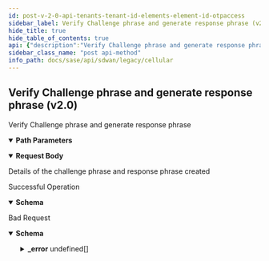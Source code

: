 ```yaml
---
id: post-v-2-0-api-tenants-tenant-id-elements-element-id-otpaccess
sidebar_label: Verify Challenge phrase and generate response phrase (v2.0)
hide_title: true
hide_table_of_contents: true
api: {"description":"Verify Challenge phrase and generate response phrase","operationId":"post-v2.0-api-tenants-tenant_id-elements-element_id-otpaccess","parameters":[{"description":"tenant id","in":"path","name":"tenant_id","required":true,"schema":{"description":"Tenant Id","type":"string"}},{"description":"element id","in":"path","name":"element_id","required":true,"schema":{"description":"Element Id","type":"string"}}],"requestBody":{"content":{"application/json":{"schema":{"properties":{"challenge_phrase":{"description":"Challenge Phrase: NotNull Pattern(error = CHALLENGE_VERIFICATION_FAILED: Challenge Verification failed., regexp = ([PQRTVWXY234BCDFGHJKM6789I]{5})-([PQRTVWXY234BCDFGHJKM6789I]{5})-([PQRTVWXY234BCDFGHJKM6789]{5})-([PQRTVWXY234BCDFGHJKM6789]{5})) ","type":"string"},"id":{"description":"Id","type":"string"},"response_phrase":{"description":"Response Phrase","type":"string"}},"required":["challenge_phrase"]}}},"description":"Details of the challenge phrase and response phrase created"},"responses":{"200":{"content":{"application/json":{"schema":{"properties":{"challenge_phrase":{"description":"Challenge Phrase: NotNull Pattern(error = CHALLENGE_VERIFICATION_FAILED: Challenge Verification failed., regexp = ([PQRTVWXY234BCDFGHJKM6789I]{5})-([PQRTVWXY234BCDFGHJKM6789I]{5})-([PQRTVWXY234BCDFGHJKM6789]{5})-([PQRTVWXY234BCDFGHJKM6789]{5})) ","type":"string"},"id":{"description":"Id","type":"string"},"response_phrase":{"description":"Response Phrase","type":"string"}},"required":["challenge_phrase"]}}},"description":"Successful Operation"},"400":{"content":{"application/json":{"example":{"value":{"_error":[{"code":"CHALLENGE_VERIFICATION_FAILED"}]}},"schema":{"properties":{"_error":{"items":{"properties":{"code":{"type":"string"},"message":{"type":"string"}}},"type":"array"}}}}},"description":"Bad Request"}},"tags":["Cellular"],"method":"post","path":"/v2.0/api/tenants/{tenant_id}/elements/{element_id}/otpaccess","jsonRequestBodyExample":{"challenge_phrase":"string","id":"string","response_phrase":"string"},"info":{"contact":{},"description":"List of APIs used to manage the cellular device, services, APN profiles, and modules.","title":"Cellular","version":"Latest"},"postman":{"name":"Verify Challenge phrase and generate response phrase (v2.0)","description":{"content":"Verify Challenge phrase and generate response phrase","type":"text/plain"},"url":{"path":["v2.0","api","tenants",":tenant_id","elements",":element_id","otpaccess"],"host":["{{baseUrl}}"],"query":[],"variable":[{"disabled":false,"description":{"content":"(Required) tenant id","type":"text/plain"},"type":"any","value":"","key":"tenant_id"},{"disabled":false,"description":{"content":"(Required) element id","type":"text/plain"},"type":"any","value":"","key":"element_id"}]},"header":[{"key":"Content-Type","value":"application/json"},{"key":"Accept","value":"application/json"}],"method":"POST","body":{"mode":"raw","raw":"\"\"","options":{"raw":{"language":"json"}}}}}
sidebar_class_name: "post api-method"
info_path: docs/sase/api/sdwan/legacy/cellular
---
```



## Verify Challenge phrase and generate response phrase (v2.0)



Verify Challenge phrase and generate response phrase

<details style={{"marginBottom":"1rem"}} data-collapsed={false} open={true}><summary style={{}}><strong>Path Parameters</strong></summary><div><ul><ParamsItem className={"paramsItem"} param={{"description":"tenant id","in":"path","name":"tenant_id","required":true,"schema":{"description":"Tenant Id","type":"string"}}}></ParamsItem><ParamsItem className={"paramsItem"} param={{"description":"element id","in":"path","name":"element_id","required":true,"schema":{"description":"Element Id","type":"string"}}}></ParamsItem></ul></div></details><details style={{}} data-collapsed={false} open={true}><summary style={{"textAlign":"left"}}><strong>Request Body</strong></summary><div style={{"textAlign":"left","marginLeft":"1rem"}}><div style={{"marginTop":"1rem","marginBottom":"1rem"}}>

Details of the challenge phrase and response phrase created

</div></div><ul style={{"marginLeft":"1rem"}}><SchemaItem collapsible={false} name={"challenge_phrase"} required={true} schemaDescription={"Challenge Phrase: NotNull Pattern(error = CHALLENGE_VERIFICATION_FAILED: Challenge Verification failed., regexp = ([PQRTVWXY234BCDFGHJKM6789I]{5})-([PQRTVWXY234BCDFGHJKM6789I]{5})-([PQRTVWXY234BCDFGHJKM6789]{5})-([PQRTVWXY234BCDFGHJKM6789]{5})) "} schemaName={"string"} qualifierMessage={undefined}></SchemaItem><SchemaItem collapsible={false} name={"id"} required={false} schemaDescription={"Id"} schemaName={"string"} qualifierMessage={undefined}></SchemaItem><SchemaItem collapsible={false} name={"response_phrase"} required={false} schemaDescription={"Response Phrase"} schemaName={"string"} qualifierMessage={undefined}></SchemaItem></ul></details><div><ApiTabs><TabItem label={"200"} value={"200"}><div>

Successful Operation

</div><div><details style={{}} data-collapsed={false} open={true}><summary style={{"textAlign":"left"}}><strong>Schema</strong></summary><div style={{"textAlign":"left","marginLeft":"1rem"}}></div><ul style={{"marginLeft":"1rem"}}><SchemaItem collapsible={false} name={"challenge_phrase"} required={true} schemaDescription={"Challenge Phrase: NotNull Pattern(error = CHALLENGE_VERIFICATION_FAILED: Challenge Verification failed., regexp = ([PQRTVWXY234BCDFGHJKM6789I]{5})-([PQRTVWXY234BCDFGHJKM6789I]{5})-([PQRTVWXY234BCDFGHJKM6789]{5})-([PQRTVWXY234BCDFGHJKM6789]{5})) "} schemaName={"string"} qualifierMessage={undefined}></SchemaItem><SchemaItem collapsible={false} name={"id"} required={false} schemaDescription={"Id"} schemaName={"string"} qualifierMessage={undefined}></SchemaItem><SchemaItem collapsible={false} name={"response_phrase"} required={false} schemaDescription={"Response Phrase"} schemaName={"string"} qualifierMessage={undefined}></SchemaItem></ul></details></div></TabItem><TabItem label={"400"} value={"400"}><div>

Bad Request

</div><div><details style={{}} data-collapsed={false} open={true}><summary style={{"textAlign":"left"}}><strong>Schema</strong></summary><div style={{"textAlign":"left","marginLeft":"1rem"}}></div><ul style={{"marginLeft":"1rem"}}><SchemaItem collapsible={true} className={"schemaItem"}><details style={{}}><summary style={{}}><strong>_error</strong><span style={{"opacity":"0.6"}}> undefined[]</span></summary><div style={{"marginLeft":"1rem"}}><SchemaItem collapsible={false} name={"code"} required={false} schemaDescription={undefined} schemaName={"string"} qualifierMessage={undefined}></SchemaItem><SchemaItem collapsible={false} name={"message"} required={false} schemaDescription={undefined} schemaName={"string"} qualifierMessage={undefined}></SchemaItem></div></details></SchemaItem></ul></details></div></TabItem></ApiTabs></div>
      